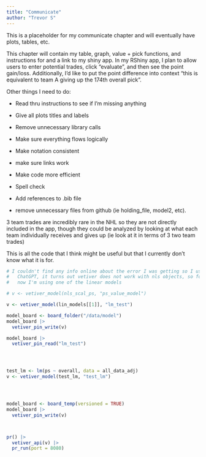 ```yaml
---
title: "Communicate"
author: "Trevor S"
---
```


This is a placeholder for my communicate chapter and will eventually have plots, tables, etc.

This chapter will contain my table, graph, value + pick functions, and instructions for and a link to my shiny app. In my RShiny app, I plan to allow users to enter potential trades, click "evaluate", and then see the point gain/loss. Additionally, I'd like to put the point difference into context "this is equivalent to team A giving up the 174th overall pick".

Other things I need to do:

-   Read thru instructions to see if I'm missing anything

-   Give all plots titles and labels

-   Remove unnecessary library calls

-   Make sure everything flows logically

-   Make notation consistent

-   make sure links work

-   Make code more efficient

-   Spell check

-   Add references to .bib file

-   remove unnecessary files from github (ie holding_file, model2, etc).

3 team trades are incredibly rare in the NHL so they are not directly included in the app, though they could be analyzed by looking at what each team individually receives and gives up (ie look at it in terms of 3 two team trades)

This is all the code that I think might be useful but that I currently don't know what it is for.

```r
# I couldn't find any info online about the error I was getting so I used 
#   ChatGPT, it turns out vetiver does not work with nls objects, so for
#   now I'm using one of the linear models

# v <- vetiver_model(nls_scal_ps, "ps_value_model")

v <- vetiver_model(lin_models[[1]], "lm_test")

model_board <- board_folder("/data/model")
model_board |>
  vetiver_pin_write(v)

model_board |> 
  vetiver_pin_read("lm_test")




test_lm <- lm(ps ~ overall, data = all_data_adj)
v <- vetiver_model(test_lm, "test_lm")




model_board <- board_temp(versioned = TRUE)
model_board |> 
  vetiver_pin_write(v)



pr() |>
  vetiver_api(v) |> 
  pr_run(port = 8080)
```
